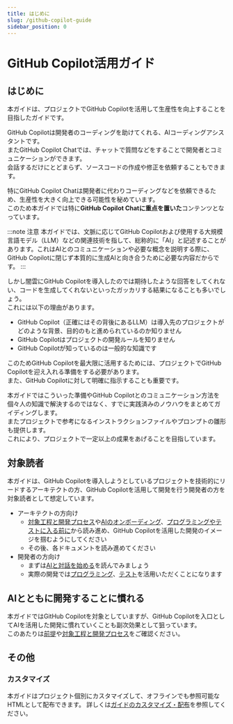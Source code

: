 ```yaml
---
title: はじめに
slug: /github-copilot-guide
sidebar_position: 0
---
```


# GitHub Copilot活用ガイド

## はじめに

本ガイドは、プロジェクトでGitHub Copilotを活用して生産性を向上することを目指したガイドです。

GitHub Copilotは開発者のコーディングを助けてくれる、AIコーディングアシスタントです。  
またGitHub Copilot Chatでは、チャットで質問などをすることで開発者とコミュニケーションができます。  
会話するだけにとどまらず、ソースコードの作成や修正を依頼することもできます。

特にGitHub Copilot Chatは開発者に代わりコーディングなどを依頼できるため、生産性を大きく向上できる可能性を秘めています。  
このため本ガイドでは特に**GitHub Copilot Chatに重点を置いた**コンテンツとなっています。

:::note 注意
本ガイドでは、文脈に応じてGitHub Copilotおよび使用する大規模言語モデル（LLM）などの関連技術を指して、総称的に「AI」と記述することがあります。これはAIとのコミュニケーションや必要な概念を説明する際に、GitHub Copilotに閉じず本質的に生成AIと向き合うために必要な内容だからです。
:::

しかし闇雲にGitHub Copilotを導入したのでは期待したような回答をしてくれない、コードを生成してくれないといったガッカリする結果になることも多いでしょう。  
これには以下の理由があります。

- GitHub Copilot（正確にはその背後にあるLLM）は導入先のプロジェクトがどのような背景、目的のもと進められているのか知りません
- GitHub Copilotはプロジェクトの開発ルールを知りません
- GitHub Copilotが知っているのは一般的な知識です

このためGitHub Copilotを最大限に活用するためには、プロジェクトでGitHub Copilotを迎え入れる準備をする必要があります。  
また、GitHub Copilotに対して明確に指示することも重要です。

本ガイドではこういった準備やGitHub Copilotとのコミュニケーション方法を個々人の知識で解決するのではなく、すでに実践済みのノウハウをまとめてガイディングします。  
またプロジェクトで参考になるインストラクションファイルやプロンプトの雛形も提供します。  
これにより、プロジェクトで一定以上の成果をあげることを目指しています。

## 対象読者

本ガイドは、GitHub Copilotを導入しようとしているプロジェクトを技術的にリードするアーキテクトの方、GitHub Copilotを活用して開発を行う開発者の方を対象読者として想定しています。

- アーキテクトの方向け
  - [対象工程と開発プロセス](./github-copilot-guide/target-process)や[AIのオンボーディング](./new-ghc-guide/ai-on-boarding)、[プログラミングやテストに入る前に](./new-ghc-guide/before-coding-test)から読み進め、GitHub Copilotを活用した開発のイメージを掴むようにしてください
  - その後、各ドキュメントを読み進めてください
- 開発者の方向け
  - まずは[AIと対話を始める](./github-copilot-guide/begin-conversation-with-ai)を読んでみましょう
  - 実際の開発では[プログラミング](./github-copilot-guide/programming)、[テスト](./new-ghc-guide/test)を活用いただくことになります

## AIとともに開発することに慣れる

本ガイドではGitHub Copilotを対象としていますが、GitHub Copilotを入口としてAIを活用した開発に慣れていくことも副次効果として狙っています。  
このあたりは[前提](./github-copilot-guide/preamble)や[対象工程と開発プロセス](./new-ghc-guide/target-process)をご確認ください。

## その他

### カスタマイズ

本ガイドはプロジェクト個別にカスタマイズして、オフラインでも参照可能なHTMLとして配布できます。
詳しくは[ガイドのカスタマイズ・配布](./customize-and-distribution)を参照してください。
